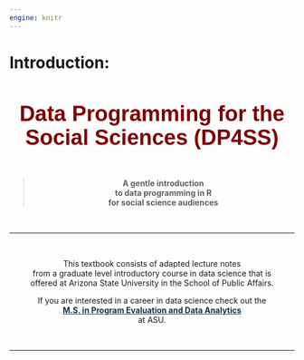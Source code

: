 ```yaml
---
engine: knitr
---
```


# Introduction: {.unnumbered} 



<center>

#### Data Programming for the Social Sciences (DP4SS) 

> **A gentle introduction**  
> **to data programming in R**  
> **for social science audiences** 


<br>
<hr>
<br> 

This textbook consists of adapted lecture notes  
from a graduate level introductory course in data science that is   
offered at Arizona State University in the School of Public Affairs.


If you are interested in a career in data science check out the   
[**M.S. in Program Evaluation and Data Analytics**](https://ds4ps.org/ms-prog-eval-data-analytics/courses/)   
at ASU. 


<br>
<hr>
<br>

</center>



<style>

h4 {
    font-family: "Century Gothic", CenturyGothic, AppleGothic, sans-serif;
    font-weight: bold;
    font-size: 38px;
    color: maroon;
    line-height: 1.1em;
}

.blockquote {
    font-size: 20px;
    color: #153243;
}

p a {
  color: #153243;
  font-weight: bold;
}

</style>

